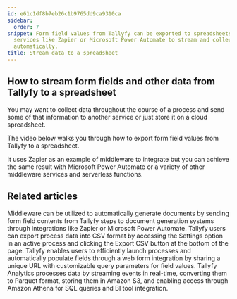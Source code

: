 ```yaml
---
id: e61c1df8b7eb26c1b9765dd9ca9310ca
sidebar:
  order: 7
snippet: Form field values from Tallyfy can be exported to spreadsheets using middleware
  services like Zapier or Microsoft Power Automate to stream and collect process data
  automatically.
title: Stream data to a spreadsheet
---
```


## How to stream form fields and other data from Tallyfy to a spreadsheet

You may want to collect data throughout the course of a process and send some of that information to another service or just store it on a cloud spreadsheet.

The video below walks you through how to export form field values from Tallyfy to a spreadsheet.

It uses Zapier as an example of middleware to integrate but you can achieve the same result  with Microsoft Power Automate or a variety of other middleware services and serverless functions.

<lite-vimeo videoid="349793950"></lite-vimeo>


## Related articles
<CardGrid>
<LinkTitleCard header="<b>Documents > Send data to document creation systems</b>" href="/products/pro/documenting/documents/how-to-generate-documents-from-form-fields/" > Middleware can be utilized to automatically generate documents by sending form field contents from Tallyfy steps to document generation systems through integrations like Zapier or Microsoft Power Automate. </LinkTitleCard>
<LinkTitleCard header="<b>Processes > Export process to CSV</b>" href="/products/pro/tracking-and-tasks/processes/how-can-i-export-tallyfy-processes-to-csv/" > Tallyfy users can export process data into CSV format by accessing the Settings option in an active process and clicking the Export CSV button at the bottom of the page. </LinkTitleCard>
<LinkTitleCard header="<b>Launching > Launch a process from a web form</b>" href="/products/pro/launching/how-to-launch-a-tallyfy-process-from-a-webform/" > Tallyfy enables users to efficiently launch processes and automatically populate fields through a web form integration by sharing a unique URL with customizable query parameters for field values. </LinkTitleCard>
<LinkTitleCard header="<b>Analytics > How Tallyfy Analytics works</b>" href="/products/pro/integrations/analytics/how-does-tallyfy-analytics-process-my-data/" > Tallyfy Analytics processes data by streaming events in real-time, converting them to Parquet format, storing them in Amazon S3, and enabling access through Amazon Athena for SQL queries and BI tool integration. </LinkTitleCard>
</CardGrid>